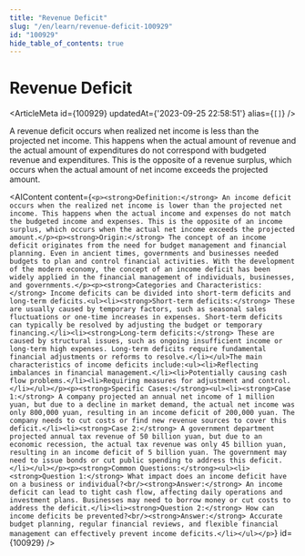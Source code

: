 ```yaml
---
title: "Revenue Deficit"
slug: "/en/learn/revenue-deficit-100929"
id: "100929"
hide_table_of_contents: true
---
```



# Revenue Deficit

<ArticleMeta id={100929} updatedAt={'2023-09-25 22:58:51'} alias={`[]`} />
<div className='border-solid border-b border-t-0 my-4 border-[var(--ifm-color-gray-300)]' />

A revenue deficit occurs when realized net income is less than the projected net income. This happens when the actual amount of revenue and the actual amount of expenditures do not correspond with budgeted revenue and expenditures. This is the opposite of a revenue surplus, which occurs when the actual amount of net income exceeds the projected amount.

<AIContent content={`<p><strong>Definition:</strong> An income deficit occurs when the realized net income is lower than the projected net income. This happens when the actual income and expenses do not match the budgeted income and expenses. This is the opposite of an income surplus, which occurs when the actual net income exceeds the projected amount.</p><p><strong>Origin:</strong> The concept of an income deficit originates from the need for budget management and financial planning. Even in ancient times, governments and businesses needed budgets to plan and control financial activities. With the development of the modern economy, the concept of an income deficit has been widely applied in the financial management of individuals, businesses, and governments.</p><p><strong>Categories and Characteristics:</strong> Income deficits can be divided into short-term deficits and long-term deficits.<ul><li><strong>Short-term deficits:</strong> These are usually caused by temporary factors, such as seasonal sales fluctuations or one-time increases in expenses. Short-term deficits can typically be resolved by adjusting the budget or temporary financing.</li><li><strong>Long-term deficits:</strong> These are caused by structural issues, such as ongoing insufficient income or long-term high expenses. Long-term deficits require fundamental financial adjustments or reforms to resolve.</li></ul>The main characteristics of income deficits include:<ul><li>Reflecting imbalances in financial management.</li><li>Potentially causing cash flow problems.</li><li>Requiring measures for adjustment and control.</li></ul></p><p><strong>Specific Cases:</strong><ul><li><strong>Case 1:</strong> A company projected an annual net income of 1 million yuan, but due to a decline in market demand, the actual net income was only 800,000 yuan, resulting in an income deficit of 200,000 yuan. The company needs to cut costs or find new revenue sources to cover this deficit.</li><li><strong>Case 2:</strong> A government department projected annual tax revenue of 50 billion yuan, but due to an economic recession, the actual tax revenue was only 45 billion yuan, resulting in an income deficit of 5 billion yuan. The government may need to issue bonds or cut public spending to address this deficit.</li></ul></p><p><strong>Common Questions:</strong><ul><li><strong>Question 1:</strong> What impact does an income deficit have on a business or individual?<br/><strong>Answer:</strong> An income deficit can lead to tight cash flow, affecting daily operations and investment plans. Businesses may need to borrow money or cut costs to address the deficit.</li><li><strong>Question 2:</strong> How can income deficits be prevented?<br/><strong>Answer:</strong> Accurate budget planning, regular financial reviews, and flexible financial management can effectively prevent income deficits.</li></ul></p>`} id={100929} />
